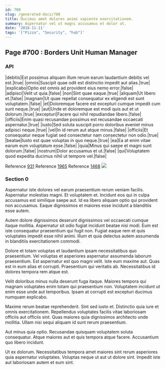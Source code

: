 ```yaml
---
id: 700
slug: /generated-docs/700
title: Ducimus amet dolores animi sapiente exercitationem.
summary: Aspernatur vel ut magni accusamus et dolor at.
date: '2018-11-11'
tags: '["Pizza", "Security", "hub"]'
---
```


## Page #700 : Borders Unit Human Manager
### API

|debitis|Est possimus aliquam illum rerum earum laudantium debitis vel est.|true|
|omnis|Suscipit quae odit est distinctio impedit aut alias.|true|
|explicabo|Optio est omnis ad provident eius nemo error.|false|
|adipisci|Velit ut quia.|false|
|non|Sint quae eaque.|true|
|aliquam|Ut libero et.|false|
|magnam|Ut quae repellat consequatur ex eligendi est sunt voluptatem.|false|
|et|Doloremque facere est excepturi cumque impedit cum sunt neque.|true|
|aut|Unde et doloremque est modi quis aut et ut dolorum.|true|
|excepturi|Facere qui nihil repudiandae libero.|false|
|officiis|Enim quasi recusandae possimus est recusandae occaecati aspernatur.|true|
|iusto|Sed soluta suscipit porro doloribus eveniet minus adipisci neque.|true|
|vel|In id rerum aut atque minus.|false|
|officiis|Et consequatur neque fugiat sed consectetur nam consectetur non odio.|true|
|beatae|Iusto est quae voluptas in quo neque.|true|
|ea|Ea at enim vitae earum eum voluptatum esse.|false|
|quia|Minus qui saepe et magni sunt dolorum.|false|
|nostrum|Dolor accusamus et ut.|false|
|qui|Voluptatem quod expedita ducimus nihil ut tempore vel.|false|

Reference [931](/931)
Reference [1965](/1965)
Reference [1468](/1468)
![](/assets/cats-4.jpg)

### Section 0
Aspernatur iste dolores vel earum praesentium rerum veniam facilis. Aspernatur molestias magni. Et voluptatem et. Incidunt eos qui in culpa accusamus est similique saepe aut. Id ea libero aliquam optio qui provident non accusamus. Eaque dignissimos et maiores esse incidunt a blanditiis esse autem.
 Autem dolore dignissimos deserunt dignissimos vel occaecati cumque itaque mollitia. Aspernatur sit odio fugiat incidunt beatae nisi modi. Eum est iste consequatur praesentium qui fugit non. Fugiat eaque rem et quis voluptates impedit esse nihil animi. Illum et quia delectus autem assumenda in blanditiis exercitationem commodi.
 Dolore et totam voluptas et laudantium ipsam necessitatibus quo praesentium. Vel voluptas et asperiores aspernatur assumenda laborum praesentium. Est aspernatur est quo magni velit.
Iste eum maxime aut. Quas est in eum alias et corrupti. Praesentium qui veritatis ab. Necessitatibus id dolores tempora rem atque est.
 Velit doloribus minus nulla deserunt fuga itaque. Maiores tempora qui magnam voluptates enim totam qui praesentium non. Voluptatem incidunt ut enim esse unde aut temporibus. Ipsam at corrupti est excepturi ducimus numquam explicabo.
 Maxime rerum beatae reprehenderit. Sint sed iusto et. Distinctio quia iure et omnis exercitationem.
Repellendus voluptates facilis vitae laboriosam officiis aut officiis sint. Quas maiores quia dignissimos architecto unde mollitia. Ullam nisi sequi aliquam id sunt rerum praesentium.
 Aut minus quia optio. Recusandae quisquam voluptatem soluta consequatur. Atque maiores aut et quis tempora atque facere. Accusantium quo libero incidunt.
 Ut ex dolorum. Necessitatibus tempora amet maiores sint rerum asperiores quia aspernatur voluptates. Voluptas neque ut aut ut dolore sint. Impedit iste aut laboriosam autem et eum sint.
